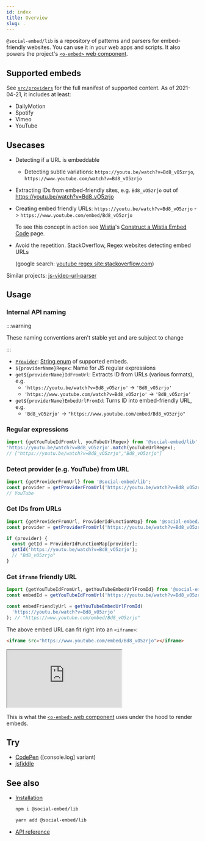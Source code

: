 ```yaml
---
id: index
title: Overview
slug: .
---
```


`@social-embed/lib` is a repository of patterns and parsers for embed-friendly websites. You can use
it in your web apps and scripts. It also powers the project's [`<o-embed>` web component](../wc/index.mdx).

## Supported embeds

See [`src/providers`](https://github.com/social-embed/social-embed/tree/master/packages/lib/src/providers) for
the full manifest of supported content. As of 2021-04-21, it includes at least:

- DailyMotion
- Spotify
- Vimeo
- YouTube

## Usecases

- Detecting if a URL is embeddable
  - Detecting subtle variations: `https://youtu.be/watch?v=Bd8_vO5zrjo`, `https://www.youtube.com/watch?v=Bd8_vO5zrjo`
- Extracting IDs from embed-friendly sites, e.g. `Bd8_vO5zrjo` out of https://youtu.be/watch?v=Bd8_vO5zrjo

- Creating embed friendly URLs: `https://youtu.be/watch?v=Bd8_vO5zrjo` -> `https://www.youtube.com/embed/Bd8_vO5zrjo`

  To see this concept in action see [Wistia]'s [Construct a Wistia Embed Code] page.

- Avoid the repetition. StackOverflow, Regex websites detecting embed URLs

  (google search: [youtube regex site:stackoverflow.com])

Similar projects: [js-video-url-parser]

[youtube regex site:stackoverflow.com]: https://www.google.com/search?q=youtube+regex+site%3Astackoverflow.com
[wistia]: https://wistia.com
[construct a wistia embed code]: https://wistia.com/support/developers/construct-an-embed-code
[js-video-url-parser]: https://www.npmjs.com/package/js-video-url-parser

## Usage

### Internal API naming

:::warning

These naming conventions aren't stable yet and are subject to change

:::

- [`Provider`](./api/enums/provider.md): [String enum](https://www.typescriptlang.org/docs/handbook/enums.html#string-enums) of supported embeds.
- `${providerName}Regex`: Name for JS regular expressions
- `get${providerName}IdFromUrl`: Extracts ID from URLs (various formats), e.g.
  - `'https://youtu.be/watch?v=Bd8_vO5zrjo'` -> `'Bd8_vO5zrjo'`
  - `'https://www.youtube.com/watch?v=Bd8_vO5zrjo'` -> `'Bd8_vO5zrjo'`
- `get${providerName}EmbedUrlFromId`: Turns ID into embed-friendly URL, e.g.
  - `'Bd8_vO5zrjo'` -> `"https://www.youtube.com/embed/Bd8_vO5zrjo"`

### Regular expressions

```typescript
import {getYouTubeIdFromUrl, youTubeUrlRegex} from '@social-embed/lib';
'https://youtu.be/watch?v=Bd8_vO5zrjo'.match(youTubeUrlRegex);
// ["https://youtu.be/watch?v=Bd8_vO5zrjo","Bd8_vO5zrjo"]
```

### Detect provider (e.g. YouTube) from URL

```typescript
import {getProviderFromUrl} from '@social-embed/lib';
const provider = getProviderFromUrl('https://youtu.be/watch?v=Bd8_vO5zrjo');
// YouTube
```

### Get IDs from URLs

```typescript
import {getProviderFromUrl, ProviderIdFunctionMap} from '@social-embed/lib';
const provider = getProviderFromUrl('https://youtu.be/watch?v=Bd8_vO5zrjo'); // YouTube

if (provider) {
  const getId = ProviderIdFunctionMap[provider];
  getId('https://youtu.be/watch?v=Bd8_vO5zrjo');
  // "Bd8_vO5zrjo"
}
```

### Get `iframe` friendly URL

```typescript
import {getYouTubeIdFromUrl, getYouTubeEmbedUrlFromId} from '@social-embed/lib';
const embedId = getYouTubeIdFromUrl('https://youtu.be/watch?v=Bd8_vO5zrjo'); // "Bd8_vO5zrjo"

const embedFriendlyUrl = getYouTubeEmbedUrlFromId(
  'https://youtu.be/watch?v=Bd8_vO5zrjo'
); // "https://www.youtube.com/embed/Bd8_vO5zrjo"
```

The above embed URL can fit right into an `<iframe>`:

```html
<iframe src="https://www.youtube.com/embed/Bd8_vO5zrjo"></iframe>
```

<iframe src="https://www.youtube.com/embed/Bd8_vO5zrjo"></iframe>

This is what the [`<o-embed>` web component](../wc/index.mdx) uses under the hood to render embeds.

## Try

- [CodePen] ([console.log] variant)
- [jsfiddle]

[codepen]: https://codepen.io/attachment/pen/VwPPrNq
[codepen console]: https://codepen.io/attachment/pen/poRRpdp?editors=0010
[jsfiddle]: https://jsfiddle.net/gitpull/pcLagbsm/

## See also

- [Installation](./installation.mdx)

  ```bash
  npm i @social-embed/lib
  ```

  ```bash
  yarn add @social-embed/lib
  ```

- [API reference](./api/index.md)
